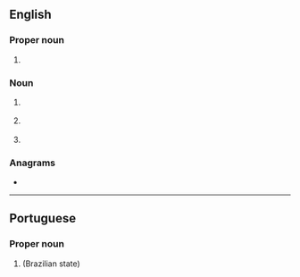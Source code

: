 ==English==

===Proper noun===
{{en-proper noun}}

# {{initialism of|Rio de Janeiro|lang=en}}

===Noun===
{{en-noun|~}}

# {{lb|en|aviation}} {{initialism of|regional jet|lang=en}}
# {{lb|en|telecommunication}} {{initialism of|registered jack|lang=en}}
# {{initialism of|{{w|reproductive justice}}|lang=en}}

===Anagrams===
* {{anagrams|en|a=jr|JR|Jr|Jr.|jr}}

----

==Portuguese==

===Proper noun===
{{head|pt|proper noun}}

# {{initialism of|lang=pt|[[Rio de Janeiro]]}} (Brazilian state)